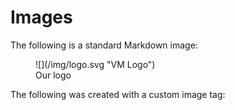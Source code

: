 
# Images

The following is a standard Markdown image:

<figure>
	![](/img/logo.svg "VM Logo")
	<figcaption>Our logo</figcaption>
</figure>

The following was created with a custom image tag:

<Image img="/img/background.png" caption="Our background"/>
